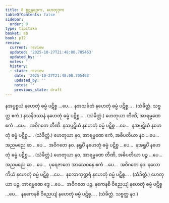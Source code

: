 ```yaml
---
title: 8 စူဠန္တရဒုက, ဟေတုဒုက
tableOfContents: false
sidebar:
  order: 9
type: tipitaka
basket: ab
book: p12
review:
  current: review
  updated: '2025-10-27T21:48:00.705463'
  updated_by: ''
  notes: ''
  history:
  - state: review
    date: '2025-10-27T21:48:00.705463'
    updated_by: ''
    notes: ''
    previous_state: draft
---
```



<ReviewStatus review={frontmatter.review} showDetails={true} />

<HypothesisAnnotation frontmatter={frontmatter} />

<DynamicBreadcrumb />

<Division number="23" book="p12" e="ch" v="40" p="166">

<Paragraph number="90" book="p12">
နအပ္ပစ္စယံ နဟေတုံ ဓမ္မံ ပဋိစ္စ …ပေ…  နအသင်္ခတံ နဟေတုံ ဓမ္မံ ပဋိစ္စ… . (သံခိတ္တံ. သဗ္ဗတ္ထ ဧကံ.)
</Paragraph>

<Paragraph number="91" book="p12">
နသနိဒဿနံ နဟေတုံ ဓမ္မံ ပဋိစ္စ… . (သံခိတ္တံ.) ဟေတုယာ တီဏိ, အာရမ္မဏေ ဧကံ …ပေ…  အဝိဂတေ တီဏိ.
</Paragraph>

<Paragraph number="92" book="p12">
နသပ္ပဋိဃံ နဟေတုံ ဓမ္မံ ပဋိစ္စ …ပေ…  နအပ္ပဋိဃံ နဟေတုံ ဓမ္မံ ပဋိစ္စ… . (သံခိတ္တံ.) ဟေတုယာ နဝ, အာရမ္မဏေ ဧကံ, အဓိပတိယာ နဝ …ပေ…  အညမညေ ဆ …ပေ…  အဝိဂတေ နဝ.
</Paragraph>

<Paragraph number="93" book="p12">
နရူပိံ နဟေတုံ ဓမ္မံ ပဋိစ္စ …ပေ…  နအရူပိံ နဟေတုံ ဓမ္မံ ပဋိစ္စ… . (သံခိတ္တံ.) ဟေတုယာ နဝ, အာရမ္မဏေ တီဏိ, အဓိပတိယာ ပဉ္စ …ပေ…  အညမညေ ဆ …ပေ…  ပုရေဇာတေ အာသေဝနေ ဧကံ …ပေ…  အဝိဂတေ နဝ.
</Paragraph>

<Paragraph number="94" book="p12">
နလောကိယံ နဟေတုံ ဓမ္မံ ပဋိစ္စ …ပေ…  နလောကုတ္တရံ နဟေတုံ ဓမ္မံ ပဋိစ္စ… . (သံခိတ္တံ.) ဟေတုယာ ပဉ္စ, အာရမ္မဏေ ဒွေ …ပေ…  အဝိဂတေ ပဉ္စ.
</Paragraph>

<Paragraph number="95" book="p12">
နကေနစိ ဝိညေယျံ နဟေတုံ ဓမ္မံ ပဋိစ္စ …ပေ…  နနကေနစိ ဝိညေယျံ နဟေတုံ ဓမ္မံ ပဋိစ္စ… . (သံခိတ္တံ. သဗ္ဗတ္ထ နဝ.)
</Paragraph>
</Division>